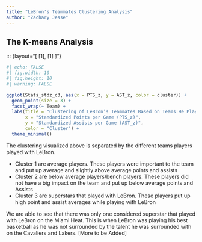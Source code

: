```yaml
---
title: "LeBron's Teammates Clustering Analysis"
author: "Zachary Jesse"
---
```


## The K-means Analysis

::: {layout="[ [1], [1] ]"}

```r
#| echo: FALSE 
#| fig.width: 10
#| fig.height: 10
#| warning: FALSE

ggplot(Stats_stdz_c3, aes(x = PTS_z, y = AST_z, color = cluster)) +
  geom_point(size = 3) +
  facet_wrap(~ Team) +
  labs(title = "Clustering of LeBron’s Teammates Based on Teams He Played For",
       x = "Standardized Points per Game (PTS_z)",
       y = "Standardized Assists per Game (AST_z)",
       color = "Cluster") +
  theme_minimal()
```

The clustering visualized above is separated by the different teams players played with LeBron. 

- Cluster 1 are average players. These players were important to the team and put up average and slightly above average points and assists
- Cluster 2 are below average players/bench players. These players did not have a big impact on the team and put up below average points and Assists
- Cluster 3 are superstars that played with LeBron. These players put up high point and assist averages while playing with LeBron

We are able to see that there was only one considered superstar that played with LeBron on the Miami Heat. This is when LeBron was playing his best basketball as he was not surrounded by the talent he was surrounded with on the Cavaliers and Lakers. [More to be Added]